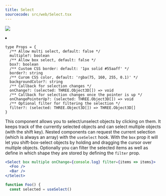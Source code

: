 ```yaml
---
title: Select
sourcecode: src/web/Select.tsx
---
```


![](https://img.shields.io/badge/-Dom only-red)

<Grid cols={4}>
  <li>
    <Codesandbox id="ny3p4" />
  </li>
</Grid>

```tsx
type Props = {
  /** Allow multi select, default: false */
  multiple?: boolean
  /** Allow box select, default: false */
  box?: boolean
  /** Custom CSS border: default: '1px solid #55aaff' */
  border?: string
  /** Curom CSS color, default: 'rgba(75, 160, 255, 0.1)' */
  backgroundColor?: string
  /** Callback for selection changes */
  onChange?: (selected: THREE.Object3D[]) => void
  /** Callback for selection changes once the pointer is up */
  onChangePointerUp?: (selected: THREE.Object3D[]) => void
  /** Optional filter for filtering the selection */
  filter?: (selected: THREE.Object3D[]) => THREE.Object3D[]
}
```

This component allows you to select/unselect objects by clicking on them. It keeps track of the currently selected objects and can select multiple objects (with the shift key). Nested components can request the current selection (which is always an array) with the `useSelect` hook. With the `box` prop it will let you shift-box-select objects by holding and dragging the cursor over multiple objects. Optionally you can filter the selected items as well as define in which shape they are stored by defining the `filter` prop.

```jsx
<Select box multiple onChange={console.log} filter={items => items}>
  <Foo />
  <Bar />
</Select>

function Foo() {
  const selected = useSelect()
```
